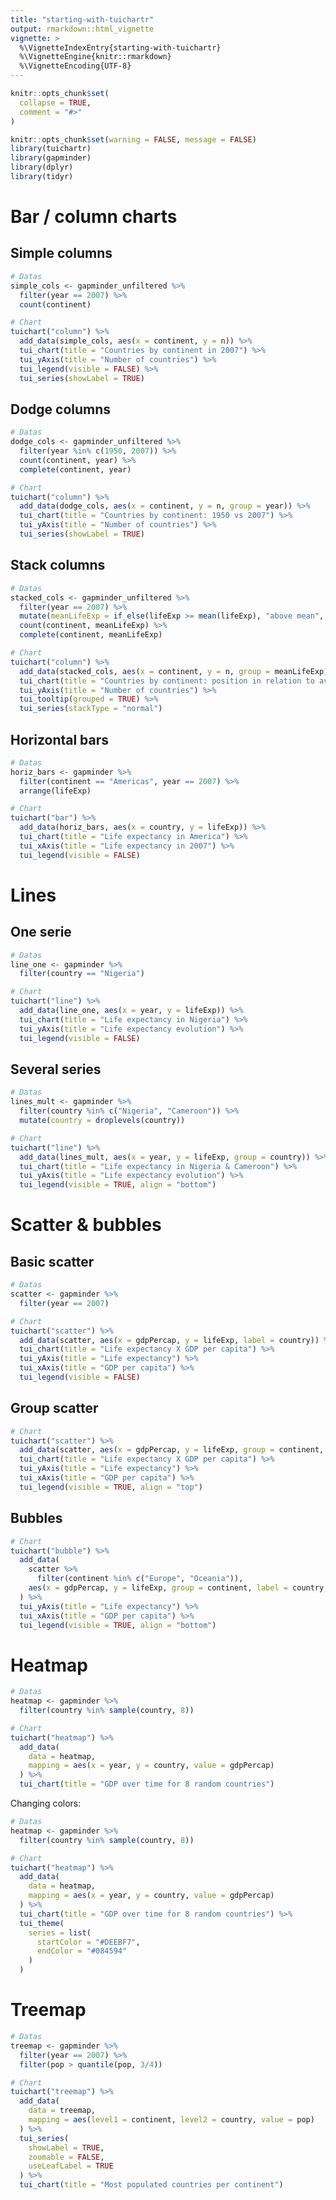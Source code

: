 ```yaml
---
title: "starting-with-tuichartr"
output: rmarkdown::html_vignette
vignette: >
  %\VignetteIndexEntry{starting-with-tuichartr}
  %\VignetteEngine{knitr::rmarkdown}
  %\VignetteEncoding{UTF-8}
---
```


```r
knitr::opts_chunk$set(
  collapse = TRUE,
  comment = "#>"
)
```

```r
knitr::opts_chunk$set(warning = FALSE, message = FALSE)
library(tuichartr)
library(gapminder)
library(dplyr)
library(tidyr)
```


# Bar / column charts

## Simple columns

```r
# Datas
simple_cols <- gapminder_unfiltered %>% 
  filter(year == 2007) %>% 
  count(continent)

# Chart
tuichart("column") %>% 
  add_data(simple_cols, aes(x = continent, y = n)) %>% 
  tui_chart(title = "Countries by continent in 2007") %>% 
  tui_yAxis(title = "Number of countries") %>% 
  tui_legend(visible = FALSE) %>% 
  tui_series(showLabel = TRUE)
```

## Dodge columns

```r
# Datas
dodge_cols <- gapminder_unfiltered %>% 
  filter(year %in% c(1950, 2007)) %>% 
  count(continent, year) %>% 
  complete(continent, year)

# Chart
tuichart("column") %>% 
  add_data(dodge_cols, aes(x = continent, y = n, group = year)) %>% 
  tui_chart(title = "Countries by continent: 1950 vs 2007") %>% 
  tui_yAxis(title = "Number of countries") %>% 
  tui_series(showLabel = TRUE)
```


## Stack columns

```r
# Datas
stacked_cols <- gapminder_unfiltered %>% 
  filter(year == 2007) %>% 
  mutate(meanLifeExp = if_else(lifeExp >= mean(lifeExp), "above mean", "under mean")) %>% 
  count(continent, meanLifeExp) %>% 
  complete(continent, meanLifeExp)

# Chart
tuichart("column") %>% 
  add_data(stacked_cols, aes(x = continent, y = n, group = meanLifeExp)) %>% 
  tui_chart(title = "Countries by continent: position in relation to average life expectancy") %>% 
  tui_yAxis(title = "Number of countries") %>% 
  tui_tooltip(grouped = TRUE) %>%
  tui_series(stackType = "normal")
```


## Horizontal bars

```r
# Datas
horiz_bars <- gapminder %>% 
  filter(continent == "Americas", year == 2007) %>% 
  arrange(lifeExp)

# Chart
tuichart("bar") %>% 
  add_data(horiz_bars, aes(x = country, y = lifeExp)) %>% 
  tui_chart(title = "Life expectancy in America") %>% 
  tui_xAxis(title = "Life expectancy in 2007") %>% 
  tui_legend(visible = FALSE)
```




# Lines


## One serie

```r
# Datas
line_one <- gapminder %>% 
  filter(country == "Nigeria")

# Chart
tuichart("line") %>% 
  add_data(line_one, aes(x = year, y = lifeExp)) %>% 
  tui_chart(title = "Life expectancy in Nigeria") %>% 
  tui_yAxis(title = "Life expectancy evolution") %>% 
  tui_legend(visible = FALSE)
```


## Several series

```r
# Datas
lines_mult <- gapminder %>% 
  filter(country %in% c("Nigeria", "Cameroon")) %>% 
  mutate(country = droplevels(country))

# Chart
tuichart("line") %>% 
  add_data(lines_mult, aes(x = year, y = lifeExp, group = country)) %>% 
  tui_chart(title = "Life expectancy in Nigeria & Cameroon") %>% 
  tui_yAxis(title = "Life expectancy evolution") %>% 
  tui_legend(visible = TRUE, align = "bottom")
```


# Scatter & bubbles

## Basic scatter

```r
# Datas
scatter <- gapminder %>% 
  filter(year == 2007)

# Chart
tuichart("scatter") %>% 
  add_data(scatter, aes(x = gdpPercap, y = lifeExp, label = country)) %>% 
  tui_chart(title = "Life expectancy X GDP per capita") %>% 
  tui_yAxis(title = "Life expectancy") %>% 
  tui_xAxis(title = "GDP per capita") %>% 
  tui_legend(visible = FALSE)
```


## Group scatter

```r
# Chart
tuichart("scatter") %>% 
  add_data(scatter, aes(x = gdpPercap, y = lifeExp, group = continent, label = country)) %>% 
  tui_chart(title = "Life expectancy X GDP per capita") %>% 
  tui_yAxis(title = "Life expectancy") %>% 
  tui_xAxis(title = "GDP per capita") %>% 
  tui_legend(visible = TRUE, align = "top")
```


## Bubbles

```r
# Chart
tuichart("bubble") %>% 
  add_data(
    scatter %>% 
      filter(continent %in% c("Europe", "Oceania")), 
    aes(x = gdpPercap, y = lifeExp, group = continent, label = country, size = pop)
  ) %>% 
  tui_yAxis(title = "Life expectancy") %>% 
  tui_xAxis(title = "GDP per capita") %>% 
  tui_legend(visible = TRUE, align = "bottom")
```


# Heatmap

```r
# Datas
heatmap <- gapminder %>% 
  filter(country %in% sample(country, 8))

# Chart
tuichart("heatmap") %>%
  add_data(
    data = heatmap,
    mapping = aes(x = year, y = country, value = gdpPercap)
  ) %>% 
  tui_chart(title = "GDP over time for 8 random countries")
```


Changing colors:

```r
# Datas
heatmap <- gapminder %>% 
  filter(country %in% sample(country, 8))

# Chart
tuichart("heatmap") %>%
  add_data(
    data = heatmap,
    mapping = aes(x = year, y = country, value = gdpPercap)
  ) %>% 
  tui_chart(title = "GDP over time for 8 random countries") %>% 
  tui_theme(
    series = list(
      startColor = "#DEEBF7",
      endColor = "#084594"
    )
  )
```


# Treemap

```r
# Datas
treemap <- gapminder %>% 
  filter(year == 2007) %>% 
  filter(pop > quantile(pop, 3/4))

# Chart
tuichart("treemap") %>%
  add_data(
    data = treemap,
    mapping = aes(level1 = continent, level2 = country, value = pop)
  ) %>% 
  tui_series(
    showLabel = TRUE,
    zoomable = FALSE,
    useLeafLabel = TRUE
  ) %>% 
  tui_chart(title = "Most populated countries per continent")
```









